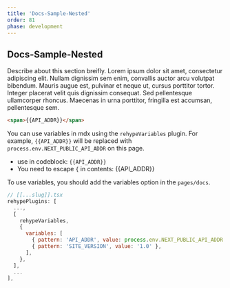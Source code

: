 ```yaml
---
title: 'Docs-Sample-Nested'
order: 81
phase: development
---
```


## Docs-Sample-Nested

Describe about this section breifly. Lorem ipsum dolor sit amet, consectetur adipiscing elit. Nullam dignissim sem enim, convallis auctor arcu volutpat bibendum. Mauris augue est, pulvinar et neque ut, cursus porttitor tortor. Integer placerat velit quis dignissim consequat. Sed pellentesque ullamcorper rhoncus. Maecenas in urna porttitor, fringilla est accumsan, pellentesque sem.

```html
<span>{{API_ADDR}}</span>
```

You can use variables in mdx using the `rehypeVariables` plugin. 
For example, `{{API_ADDR}}` will be replaced with `process.env.NEXT_PUBLIC_API_ADDR` on this page.

- use in codeblock: `{{API_ADDR}}`
- You need to escape `{` in contents: \{\{API_ADDR\}\}

To use variables, you should add the variables option in the `pages/docs`.

```js
// [[...slug]].tsx 
rehypePlugins: [
  ...,
  [
    rehypeVariables,
    {
      variables: [
        { pattern: 'API_ADDR', value: process.env.NEXT_PUBLIC_API_ADDR },
        { pattern: 'SITE_VERSION', value: '1.0' },
      ],
    },
  ],
  ...
],
```
